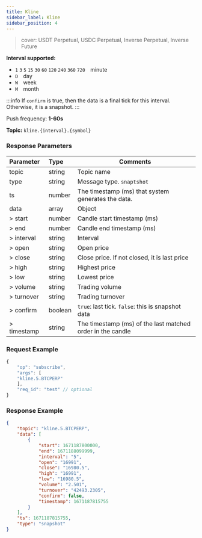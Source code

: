 ```yaml
---
title: Kline
sidebar_label: Kline
sidebar_position: 4
---
```

> cover: USDT Perpetual, USDC Perpetual, Inverse Perpetual, Inverse Future

**Interval supported:**<br/>
* `1` `3` `5` `15` `30` `60` `120` `240` `360` `720`&emsp;minute
* `D`&emsp;day
* `W`&emsp;week
* `M`&emsp;month

:::info
If `confirm` is true, then the data is a final tick for this interval. Otherwise, it is a snapshot.
:::

Push frequency: **1-60s**

**Topic:**
`kline.{interval}.{symbol}`

### Response Parameters
| Parameter | Type | Comments|
|:----- |:-----|----- |
|topic |string |Topic name |
|type |string |Message type. `snaptshot`|
|ts |number |The timestamp (ms) that system generates the data. |
|data |array |Object |
|> start |number |Candle start timestamp (ms) |
|> end |number |Candle end timestamp (ms) |
|> interval |string |Interval |
|> open |string |Open price |
|> close |string |Close price. If not closed, it is last price |
|> high |string |Highest price |
|> low |string |Lowest price |
|> volume |string |Trading volume |
|> turnover |string |Trading turnover |
|> confirm |boolean |`true`: last tick. `false`: this is snapshot data |
|> timestamp |string |The timestamp (ms) of the last matched order in the candle |

### Request Example

<Tabs>
<TabItem value="console" label="JSON subscription message">

```javascript
{
    "op": "subscribe",
    "args": [
    "kline.5.BTCPERP"
    ],
    "req_id": "test" // optional
}
```

</TabItem>
</Tabs>

### Response Example

<Tabs>
<TabItem value="trade-linear" label="trade-linear">

```json
{
    "topic": "kline.5.BTCPERP",
    "data": [
        {
            "start": 1671187800000,
            "end": 1671188099999,
            "interval": "5",
            "open": "16991",
            "close": "16980.5",
            "high": "16991",
            "low": "16980.5",
            "volume": "2.501",
            "turnover": "42493.2305",
            "confirm": false,
            "timestamp": 1671187815755
        }
    ],
    "ts": 1671187815755,
    "type": "snapshot"
}
```

</TabItem>
</Tabs>